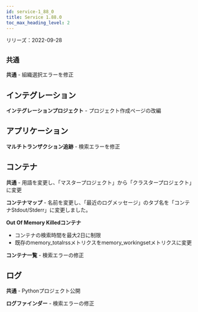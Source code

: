 ```yaml
---
id: service-1_88_0
title: Service 1.88.0
toc_max_heading_level: 2
---
```



リリーズ：2022-09-28

## `共通`

**共通** - 組織選択エラーを修正

## インテグレーション

**インテグレーションプロジェクト** - プロジェクト作成ページの改編

## アプリケーション

**マルチトランザクション追跡** - 検索エラーを修正

## コンテナ

**共通** - 用語を変更し、「マスタープロジェクト」から「クラスタープロジェクト」に変更

**コンテナマップ** - 名前を変更し、「最近のログメッセージ」のタブ名を「コンテナStdout/Stderr」に変更しました。

**Out Of Memory Killedコンテナ** 

-   コンテナの検索時間を最大2日に制限
-   既存のmemory_totalrssメトリクスをmemory_workingsetメトリクスに変更

**コンテナ一覧** - 検索エラーの修正

## ログ

**共通** - Pythonプロジェクト公開

**ログファインダー** - 検索エラーの修正

